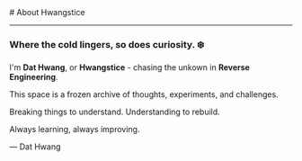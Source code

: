 
<BaseLayout title="About">
  <BaseCard title="About">
# About Hwangstice

---

### Where the cold lingers, so does curiosity. ❄️

I'm **Dat Hwang**, or **Hwangstice** - chasing the unkown in **Reverse Engineering**.

This space is a frozen archive of thoughts, experiments, and challenges.

Breaking things to understand. Understanding to rebuild.

Always learning, always improving.

— Dat Hwang


  </BaseCard>
</BaseLayout>
